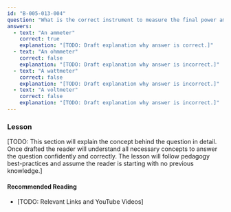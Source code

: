 ```yaml
---
id: "B-005-013-004"
question: "What is the correct instrument to measure the final power amplifier current?"
answers:
  - text: "An ammeter"
    correct: true
    explanation: "[TODO: Draft explanation why answer is correct.]"
  - text: "An ohmmeter"
    correct: false
    explanation: "[TODO: Draft explanation why answer is incorrect.]"
  - text: "A wattmeter"
    correct: false
    explanation: "[TODO: Draft explanation why answer is incorrect.]"
  - text: "A voltmeter"
    correct: false
    explanation: "[TODO: Draft explanation why answer is incorrect.]"
---
```


### Lesson

[TODO: This section will explain the concept behind the question in detail. Once drafted the reader will understand all necessary concepts to answer the question confidently and correctly. The lesson will follow pedagogy best-practices and assume the reader is starting with no previous knowledge.]

#### Recommended Reading

- [TODO: Relevant Links and YouTube Videos]
